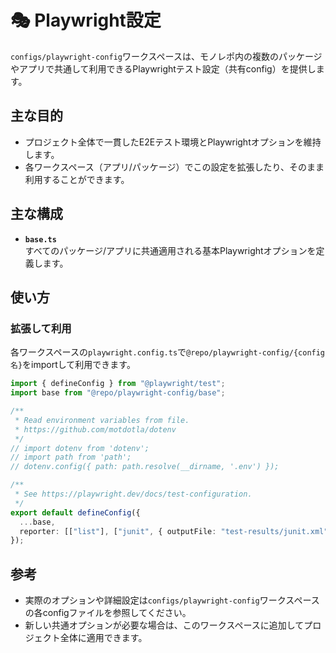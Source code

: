 # 🎭 Playwright設定

`configs/playwright-config`ワークスペースは、モノレポ内の複数のパッケージやアプリで共通して利用できるPlaywrightテスト設定（共有config）を提供します。

## 主な目的

- プロジェクト全体で一貫したE2Eテスト環境とPlaywrightオプションを維持します。
- 各ワークスペース（アプリ/パッケージ）でこの設定を拡張したり、そのまま利用することができます。

## 主な構成

- **`base.ts`**\
  すべてのパッケージ/アプリに共通適用される基本Playwrightオプションを定義します。

## 使い方

### 拡張して利用

各ワークスペースの`playwright.config.ts`で`@repo/playwright-config/{config名}`をimportして利用できます。

```ts filename="tools/playwright-web/playwright.config.ts" {2,16}
import { defineConfig } from "@playwright/test";
import base from "@repo/playwright-config/base";

/**
 * Read environment variables from file.
 * https://github.com/motdotla/dotenv
 */
// import dotenv from 'dotenv';
// import path from 'path';
// dotenv.config({ path: path.resolve(__dirname, '.env') });

/**
 * See https://playwright.dev/docs/test-configuration.
 */
export default defineConfig({
  ...base,
  reporter: [["list"], ["junit", { outputFile: "test-results/junit.xml" }]],
});
```

## 参考

- 実際のオプションや詳細設定は`configs/playwright-config`ワークスペースの各configファイルを参照してください。
- 新しい共通オプションが必要な場合は、このワークスペースに追加してプロジェクト全体に適用できます。

